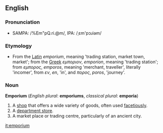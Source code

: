 == English ==

=== Pronunciation ===

* SAMPA: /%Em"pQ.ri.@m/, IPA: /&#716;&#603;m'p&#596;&#633;i&#601;m/

=== Etymology ===

* From the [[Latin]] ''emporium'', meaning 'trading station, market town, market'; from the [[Greek]] ''&epsilon;&mu;&pi;&omicron;&rho;&iota;&omicron;&nu;'', ''emporion'', meaning 'trading station'; from ''&epsilon;&mu;&pi;&omicron;&rho;&omicron;&sigmaf;'', ''emporos'', meaning 'merchant, traveller', literally 'incomer', from ''&epsilon;&nu;'', ''en'', 'in', and ''&pi;&omicron;&rho;&omicron;&sigmaf;'', ''poros'', 'journey'.

=== Noun ===

'''Emporium''' (''English plural'': '''emporiums''', ''classical plural'': '''emporia''')

# A [[shop]] that offers a wide variety of goods, often used [[facetious]]ly.
# A [[department store]].
# A market place or trading centre, particularly of an ancient city.

[[it:emporium]]
